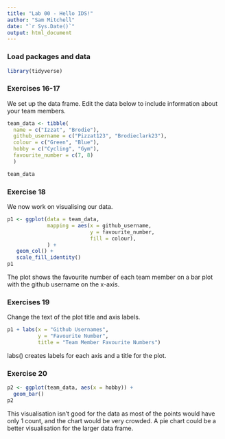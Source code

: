 ```yaml
---
title: "Lab 00 - Hello IDS!"
author: "Sam Mitchell"
date: "`r Sys.Date()`"
output: html_document
---
```


### Load packages and data

```r
library(tidyverse) 
```

### Exercises 16-17

We set up the data frame. Edit the data below to include information about your team members.

```r
team_data <- tibble(
  name = c("Izzat", "Brodie"),
  github_username = c("Pizzat123", "Brodieclark23"), 
  colour = c("Green", "Blue"),
  hobby = c("Cycling", "Gym"),
  favourite_number = c(7, 8)
  )

team_data
```

### Exercise 18

We now work on visualising our data. 

```r
p1 <- ggplot(data = team_data, 
             mapping = aes(x = github_username, 
                           y = favourite_number,
                           fill = colour), 
             ) +
   geom_col() +
   scale_fill_identity()
p1
```


The plot shows the favourite number of each team member on a bar plot with the github username on the x-axis.

### Exercises 19

Change the text of the plot title and axis labels.

```r
p1 + labs(x = "Github Usernames", 
          y = "Favourite Number",
          title = "Team Member Favourite Numbers")
```

labs() creates labels for each axis and a title for the plot.

### Exercise 20

```r
p2 <- ggplot(team_data, aes(x = hobby)) +
  geom_bar()
p2
```

This visualisation isn't good for the data as most of the points would have only 1 count, and the chart would be very crowded.
A pie chart could be a better visualisation for the larger data frame.